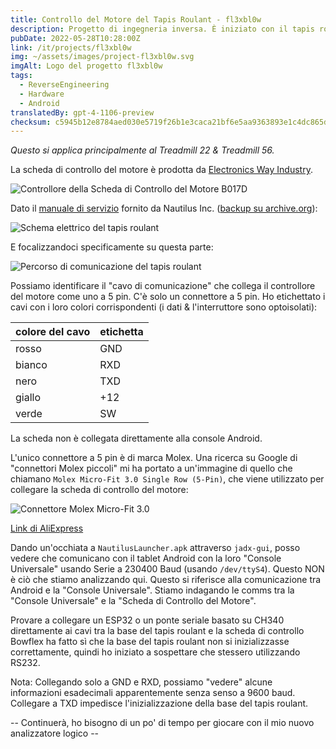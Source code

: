 ```yaml
---
title: Controllo del Motore del Tapis Roulant - fl3xbl0w
description: Progetto di ingegneria inversa. È iniziato con il tapis roulant Bowflex Treadmill 22 ma si è poi generalizzato per qualsiasi macchina con Android venduta da Nautilus Inc. (Nautilus, Bowflex, Schwinn).
pubDate: 2022-05-28T10:28:00Z
link: /it/projects/fl3xbl0w
img: ~/assets/images/project-fl3xbl0w.svg
imgAlt: Logo del progetto fl3xbl0w
tags:
  - ReverseEngineering
  - Hardware
  - Android
translatedBy: gpt-4-1106-preview
checksum: c5945b12e8784aed030e5719f26b1e3caca21bf6e5aa9363893e1c4dc865da9a
---
```



_Questo si applica principalmente al Treadmill 22 & Treadmill 56._

La scheda di controllo del motore è prodotta da [Electronics Way Industry](https://web.archive.org/web/20231228174313/https://www.ewayindustry.com/ew-dc-b017.html).

<Image src={B017D} alt="Controllore della Scheda di Controllo del Motore B017D" format="webp" />

Dato il [manuale di servizio](https://download.nautilus.com/supportdocs/AM_OM/Bowflex/BFX.T10.T22.T25.T56.SM.EN.pdf) fornito da Nautilus Inc. ([backup su archive.org](https://web.archive.org/web/20220409140737/https://download.nautilus.com/supportdocs/AM_OM/Bowflex/BFX.T10.T22.T25.T56.SM.EN.pdf)):

<Image src={TreadmillElectrical} alt="Schema elettrico del tapis roulant" format="webp" />

E focalizzandoci specificamente su questa parte:

<Image src={TreadmillComm} alt="Percorso di comunicazione del tapis roulant" format="webp" />

Possiamo identificare il "cavo di comunicazione" che collega il controllore del motore come uno a 5 pin. C'è solo un connettore a 5 pin.
Ho etichettato i cavi con i loro colori corrispondenti (i dati & l'interruttore sono optoisolati):

| colore del cavo | etichetta |
| --------------- | --------- |
| rosso           | GND       |
| bianco          | RXD       |
| nero            | TXD       |
| giallo          | +12       |
| verde           | SW        |

La scheda non è collegata direttamente alla console Android.

L'unico connettore a 5 pin è di marca Molex. Una ricerca su Google di "connettori Molex piccoli" mi ha portato a un'immagine di quello che chiamano `Molex Micro-Fit 3.0 Single Row (5-Pin)`, che viene utilizzato per collegare la scheda di controllo del motore:

<Image src={Molex} alt="Connettore Molex Micro-Fit 3.0" format="webp" />

[Link di AliExpress](https://aliexpress.com/item/32902205579.html)

Dando un'occhiata a `NautilusLauncher.apk` attraverso `jadx-gui`, posso vedere che comunicano con il tablet Android con la loro "Console Universale" usando Serie a 230400 Baud (usando `/dev/ttyS4`). Questo NON è ciò che stiamo analizzando qui. Questo si riferisce alla comunicazione tra Android e la "Console Universale". Stiamo indagando le comms tra la "Console Universale" e la "Scheda di Controllo del Motore".

Provare a collegare un ESP32 o un ponte seriale basato su CH340 direttamente ai cavi tra la base del tapis roulant e la scheda di controllo Bowflex ha fatto sì che la base del tapis roulant non si inizializzasse correttamente, quindi ho iniziato a sospettare che stessero utilizzando RS232.

Nota: Collegando solo a GND e RXD, possiamo "vedere" alcune informazioni esadecimali apparentemente senza senso a 9600 baud. Collegare a TXD impedisce l'inizializzazione della base del tapis roulant.

-- Continuerà, ho bisogno di un po' di tempo per giocare con il mio nuovo analizzatore logico --
